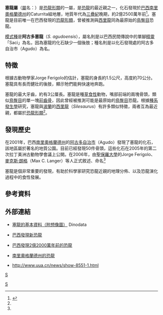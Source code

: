 {{Automatic Taxobox
| taxon = Sacisaurus
| fossil_range = [[三疊紀|三疊紀]]晚期,{{fossil_range|225.42}}
| image = Sacisaurus NT small.jpg
| image_width = 250px
| image_caption = 塞龍與人類（藍色）的體型比較
| authority = Ferigolo & Langer, 2006
| type_species = '''阿古多塞龍<br>''Sacisaurus agudoensis'''''
| type_species_authority = Ferigolo & Langer, 2006 
}}

'''塞龍屬'''（[[屬|屬]]名：{{lang|la|''Sacisaurus''}}）是[[恐龍形類|恐龍形類]]的一屬，是[[恐龍|恐龍]]的最近親之一，化石發現於[[巴西|巴西]][[南里奧格蘭德州|南里奧格蘭德州]]的Caturrita組地層，地質年代為[[三疊紀|三疊紀]]晚期，約2億2500萬年前<ref name=FL06>{{cite journal |last=Ferigolo |first=J. |coauthors=and Langer, M.C. |year=2006 |url=http://www.journalsonline.tandf.co.uk/(ciigzuqwmoomny2lspjqn155)/app/home/contribution.asp?referrer=parent&backto=issue,3,14;journal,1,8;linkingpublicationresults,1:300240,1 |title=A Late Triassic dinosauriform from south Brazil and the origin of the ornithischian predentary bone |journal=Historical Biology |volume=19 |issue=1 |pages=1–11 |access-date=2010-02-04 |archive-date=2019-09-19 |archive-url=https://web.archive.org/web/20190919070422/http://www.journalsonline.tandf.co.uk/(ciigzuqwmoomny2lspjqn155)/app/home/contribution.asp?referrer=parent&backto=issue,3,14;journal,1,8;linkingpublicationresults,1:300240,1 |dead-url=yes }}</ref>。塞龍是目前唯一在巴西發現的[[恐龍形類|恐龍形類]]，曾被推測與[[西里龍|西里龍]]同為最原始的[[鳥臀目|鳥臀目]]恐龍。

[[模式種|模式種]]是'''阿古多塞龍'''（''S. agudoensis''），屬名則是以巴西民間傳說中的單腳[[精靈|精靈]]「Saci」為名，因為塞龍的化石缺少一個後肢；種名則是以化石發現處的阿古多自治市（Agudo）為名。

==特徵==
根據古動物學家Jorge Ferigolo的估計，塞龍的身長約1.5公尺，高度約70公分。塞龍具有長而健壯的後肢，顯示牠們能夠快速地奔跑。

塞龍的最大牙齒，約有3公厘長。塞龍是種[[草食性|草食性]]動物，嘴部前端的兩塊骨頭，類似[[鳥臀目|鳥臀目]]的單一塊[[前齒骨|前齒骨]]，因此曾經被推測可能是最原始的[[鳥臀目|鳥臀目]]恐龍。根據[[種系發生學|種系發生學]]研究，塞龍與[[波蘭|波蘭]]的[[西里龍|西里龍]]（''Silesaurus''）有許多類似特徵，兩者互為最近親，都屬於[[恐龍形類|恐龍形類]]<ref name=FL06/>。

==發現歷史==
在2001年，巴西[[南里奧格蘭德州|南里奧格蘭德州]]的[[阿古多_(南里奧格蘭德州)|阿古多自治市]]（Agudo）發現了塞龍的化石，該地區屬於著名的{{link-en|Paleorrota|Paleorrota}}地質公園。目前已經發現50件骨頭，這些化石在2005年的第二次拉丁美洲古動物學會議上公開。在2006年，由[[聖保羅大學|聖保羅大學]]的Jorge Ferigolo、[[麥克斯·朗格|麥克斯·朗格]]（Max C. Langer）等人正式敘述、命名<ref name=FL06/>

塞龍是個非常重要的發現，有助於科學家研究恐龍近親的地理分佈、以及恐龍演化過程中的食性發展。

==參考資料==
{{reflist}}

==外部連結==
*{{en}}[http://www.dinodata.org/index.php?option=com_content&task=view&id=9441&Itemid=67 塞龍的基本資料（附想像圖）] {{Wayback|url=http://www.dinodata.org/index.php?option=com_content&task=view&id=9441&Itemid=67 |date=20110912165327 }} Dinodata
*{{pt}}[https://web.archive.org/web/20070312063007/http://ecofalante.terra.com.br/sub/noticias.old.php?set=680 巴西發現新恐龍]
*{{pt}}[http://www1.folha.uol.com.br/folha/ciencia/ult306u13588.shtml 巴西發現2億2000萬年前的恐龍] {{Wayback|url=http://www1.folha.uol.com.br/folha/ciencia/ult306u13588.shtml |date=20171014234924 }}
*{{pt}}[https://web.archive.org/web/20080127175240/http://www.royalsul.com.br/paleo/galeria.asp 南里奧格蘭德州的恐龍]
*{{zh}}[http://www.uua.cn/news/show-8551-1.html http://www.uua.cn/news/show-8551-1.html]{{dead link|date=2018年5月 |bot=InternetArchiveBot |fix-attempted=yes }}
{{主龍形下綱|A.}}
{{Taxonbar|from=Q2700764}}

[[分類:西里龍科|S]]
[[Category:三疊紀爬行動物|S]]